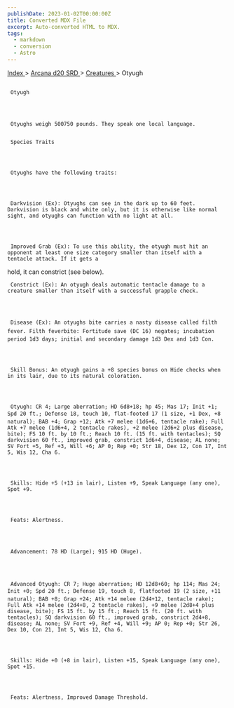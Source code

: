 ```yaml
---
publishDate: 2023-01-02T00:00:00Z
title: Converted MDX File
excerpt: Auto-converted HTML to MDX.
tags:
  - markdown
  - conversion
  - Astro
---
```


[
Index
](-index) >
[
Arcana d20 SRD
](arcana-d20-srd-index) >
[
Creatures
](arcana-d20-srd-creatures-index) > Otyugh

##

     Otyugh




     Otyughs weigh 500750 pounds. They speak one local language.

###

     Species Traits




     Otyughs have the following traits:




     Darkvision (Ex): Otyughs can see in the dark up to 60 feet. Darkvision is black and white only, but it is otherwise like normal sight, and otyughs can function with no light at all.




     Improved Grab (Ex): To use this ability, the otyugh must hit an opponent at least one size category smaller than itself with a tentacle attack. If it gets a

hold, it can constrict (see below).

     Constrict (Ex): An otyugh deals automatic tentacle damage to a creature smaller than itself with a successful grapple check.




     Disease (Ex): An otyughs bite carries a nasty disease called filth fever. Filth feverbite: Fortitude save (DC 16) negates; incubation period 1d3 days; initial and secondary damage 1d3 Dex and 1d3 Con.




     Skill Bonus: An otyugh gains a +8 species bonus on Hide checks when in its lair, due to its natural coloration.




     Otyugh: CR 4; Large aberration; HD 6d8+18; hp 45; Mas 17; Init +1; Spd 20 ft.; Defense 18, touch 10, flat-footed 17 (1 size, +1 Dex, +8 natural); BAB +4; Grap +12; Atk +7 melee (1d6+6, tentacle rake); Full Atk +7 melee (1d6+4, 2 tentacle rakes), +2 melee (2d6+2 plus disease, bite); FS 10 ft. by 10 ft.; Reach 10 ft. (15 ft. with tentacles); SQ darkvision 60 ft., improved grab, constrict 1d6+4, disease; AL none; SV Fort +5, Ref +3, Will +6; AP 0; Rep +0; Str 18, Dex 12, Con 17, Int 5, Wis 12, Cha 6.




     Skills: Hide +5 (+13 in lair), Listen +9, Speak Language (any one), Spot +9.




     Feats: Alertness.




     Advancement: 78 HD (Large); 915 HD (Huge).




     Advanced Otyugh: CR 7; Huge aberration; HD 12d8+60; hp 114; Mas 24; Init +0; Spd 20 ft.; Defense 19, touch 8, flatfooted 19 (2 size, +11 natural); BAB +8; Grap +24; Atk +14 melee (2d4+12, tentacle rake); Full Atk +14 melee (2d4+8, 2 tentacle rakes), +9 melee (2d8+4 plus disease, bite); FS 15 ft. by 15 ft.; Reach 15 ft. (20 ft. with tentacles); SQ darkvision 60 ft., improved grab, constrict 2d4+8, disease; AL none; SV Fort +9, Ref +4, Will +9; AP 0; Rep +0; Str 26, Dex 10, Con 21, Int 5, Wis 12, Cha 6.




     Skills: Hide +0 (+8 in lair), Listen +15, Speak Language (any one), Spot +15.




     Feats: Alertness, Improved Damage Threshold.
